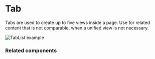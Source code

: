 # Tab

Tabs are used to create up to five views inside a page. Use for related content that is not comparable, when a unified view is not necessary.

![TabList example](public/assets/overview-tab-list.webp)

### Related components
<RelatedComponentList>
  <RelatedComponent
    title="RadioGroup"
    description="A group of Radios includes five options at most and only one can be selected at a time. Options can be listed horizontally or vertically."
    href="/components/radio"
  />
  <RelatedComponent
    title="Button"
    description="Buttons with labels represent the most important actions that users frequently trigger. They can vary in prominence and can include an icon."
    href="/components/button"
  />
  <RelatedComponent
    title="Filter"
    description="Filters represent criteria that users can choose to narrow down a Collection. They can include single or multiple selection."
    href="/components/Filter"
  />
</RelatedComponentList>